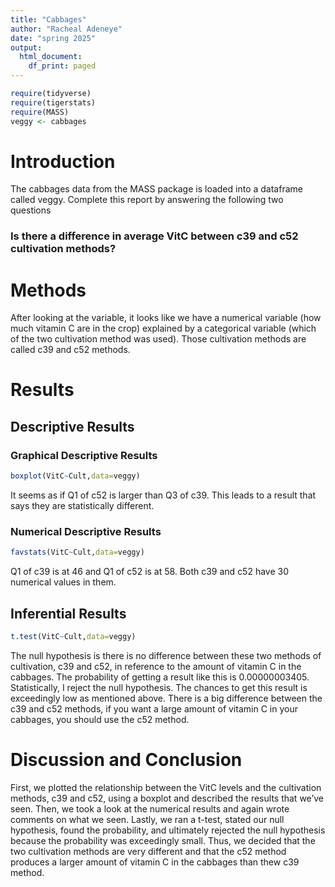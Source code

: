 ```yaml
---
title: "Cabbages"
author: "Racheal Adeneye"
date: "spring 2025"
output:
  html_document:
    df_print: paged
---
```


```r
require(tidyverse)
require(tigerstats)
require(MASS)
veggy <- cabbages
```

# Introduction

<!--In this section you explain what you are trying to show.  Where did the data come from?  What is the research or other question you are trying to answer?!-->
 The cabbages data from the MASS package is loaded into a dataframe called veggy. Complete this report by answering the following two questions  
 
### Is there a difference in average VitC between c39 and c52 cultivation methods?  

# Methods

<!--Decide on your methods:  use "variable analysis" or other appropriate descriptors.  Make sure to choose at least one graphical method and at least one numerical method.!-->

After looking at the variable, it looks like we have a numerical variable (how much vitamin C are in the crop) explained by a categorical variable (which of the two cultivation method was used). Those cultivation methods are called c39 and c52 methods.

# Results

<!--Divide this section into two sub-sections:  One for your descriptive  results and one for your inferential results.!-->

## Descriptive Results

### Graphical Descriptive Results

```r
boxplot(VitC~Cult,data=veggy)
```

<!--Graphical results here.  Make sure to show your code.  Provide appropriate labels for axes, giving units if possible, and provide a good title for the graph, too.  Use the graphical results to describe the patterns if any that exist in the data as focused toward the research question!-->

It seems as if Q1 of c52 is larger than Q3 of c39. This leads to a result that says they are statistically different.

### Numerical Descriptive Results

```r
favstats(VitC~Cult,data=veggy)
```

<!--Numerical results go here. Use the numerical results to describe the patterns if any that exist in the data as focused toward the research question!-->

Q1 of c39 is at 46 and Q1 of c52 is at 58. Both c39 and c52 have 30 numerical values in them.

## Inferential Results

```r
t.test(VitC~Cult,data=veggy)
```

<!--State hypothesis clearly.  Make sure your discussion of the inferential test covers all the aspects that the test output produces, such as test statistic, p-value etc.  Make a decision about the null hypothesis, explain the assumptions on which the selected test/procedure was based, and why the chosen procedure satisfys the assumptions and is appropriate to answer the research question!-->

The null hypothesis is there is no difference between these two methods of cultivation, c39 and c52, in reference to the amount of vitamin C in the cabbages. The probability of getting a result like this is 0.00000003405. Statistically, I reject the null hypothesis. The chances to get this result is exceedingly low as mentioned above. There is a big difference between the c39 and c52 methods, if you want a large amount of vitamin C in your cabbages, you should use the c52 method.

# Discussion and Conclusion

<!--Discussion and conclusion here.  If you found a relationship be sure to consider whether the relationship occurs because one of the variables causes the other, or whether they perhasps are related for some other reason.  Watch the chapter 6 videos from the GeorgeTown videos collection.!-->
First, we plotted the relationship between the VitC levels and the cultivation methods, c39 and c52, using a boxplot and described the results that we've seen. Then, we took a look at the numerical results and again wrote comments on what we seen. Lastly, we ran a t-test, stated our null hypothesis, found the probability, and ultimately rejected the null hypothesis because the probability was exceedingly small. Thus, we decided that the two cultivation methods are very different and that the c52 method produces a larger amount of vitamin C in the cabbages than thew c39 method.
